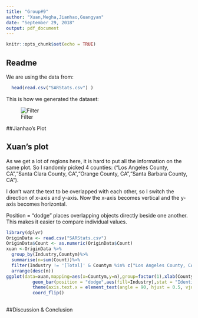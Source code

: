 ```yaml
---
title: "Group#9"
author: "Xuan,Megha,Jianhao,Guangyan"
date: "September 29, 2018"
output: pdf_document
---
```


```r
knitr::opts_chunk$set(echo = TRUE)
```

## Readme
   
  We are using the data from:
```r
  head(read.csv("SARStats.csv") )
```
  

  This is how we generated the dataset:
  
  ![Filter](read_me_data.png)



##Jianhao's Plot


## Xuan's plot
  As we get a lot of regions here, it is hard to put all the information on the same plot. So I randomly picked 4 counties: ("Los Angeles County, CA","Santa Clara County, CA","Orange County, CA","Santa Barbara County, CA"). 

  I don't want the text to be overlapped with each other, so I switch the direction of x-axis and y-axis. Now the x-axis becomes vertical and the y-axis becomes horizontal.
  
  Position = "dodge" places overlapping objects directly beside one another. This makes it easier to compare individual values.
  
```r
library(dplyr)
OriginData <- read.csv("SARStats.csv") 
OriginData$Count <- as.numeric(OriginData$Count)
xuan <-OriginData %>%
  group_by(Industry,Countym)%>%
  summarise(n=sum(Count))%>%
  filter(Industry != '[Total]' & Countym %in% c("Los Angeles County, CA","Santa Clara County, CA","Orange County, CA","Santa Barbara County, CA")) %>%
  arrange(desc(n))
ggplot(data=xuan,mapping=aes(x=Countym,y=n),group=factor(1),xlab(Countym))+ 
          geom_bar(position = "dodge",aes(fill=Industry),stat = "Identity")+
          theme(axis.text.x = element_text(angle = 90, hjust = 0.5, vjust = 0.5))+
          coord_flip()
          
```

##Discussion & Conclusion

   
